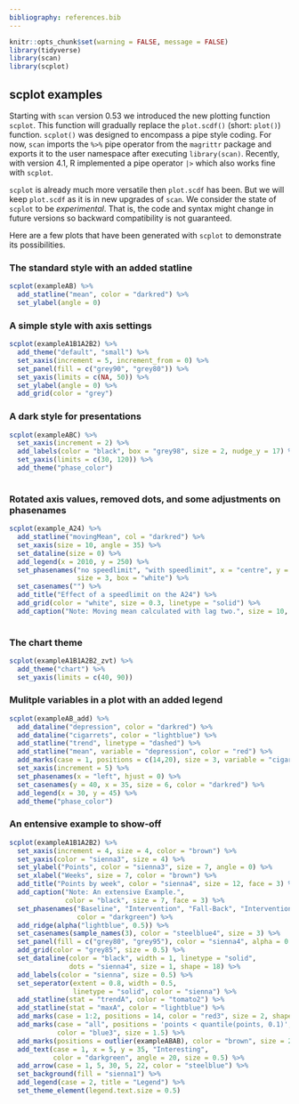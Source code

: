```yaml
---
bibliography: references.bib
---
```


```r
knitr::opts_chunk$set(warning = FALSE, message = FALSE)
library(tidyverse)
library(scan)
library(scplot)
```

## scplot examples

Starting with `scan` version 0.53 we introduced the new plotting function `scplot`. This function will gradually replace the `plot.scdf()` (short: `plot()`) function. `scplot()` was designed to encompass a pipe style coding. For now, `scan` imports the `%>%` pipe operator from the `magrittr` package and exports it to the user namespace after executing `library(scan)`. Recently, with version 4.1, R implemented a pipe operator `|>` which also works fine with `scplot`.

`scplot` is already much more versatile then `plot.scdf` has been. But we will keep `plot.scdf` as it is in new upgrades of `scan`. We consider the state of `scplot` to be *experimental*. That is, the code and syntax might change in future versions so backward compatibility is not guaranteed.

Here are a few plots that have been generated with `scplot` to demonstrate its possibilities.

### The standard style with an added statline

```r
scplot(exampleAB) %>%
  add_statline("mean", color = "darkred") %>%
  set_ylabel(angle = 0)

```

### A simple style with axis settings

```r
scplot(exampleA1B1A2B2) %>% 
  add_theme("default", "small") %>% 
  set_xaxis(increment = 5, increment_from = 0) %>%
  set_panel(fill = c("grey90", "grey80")) %>%
  set_yaxis(limits = c(NA, 50)) %>%
  set_ylabel(angle = 0) %>%
  add_grid(color = "grey")
```

### A dark style for presentations

```r
scplot(exampleABC) %>% 
  set_xaxis(increment = 2) %>%
  add_labels(color = "black", box = "grey98", size = 2, nudge_y = 17) %>%
  set_yaxis(limits = c(30, 120)) %>%
  add_theme("phase_color")
 
```

### Rotated axis values, removed dots, and some adjustments on phasenames

```r
scplot(example_A24) %>% 
  add_statline("movingMean", col = "darkred") %>%
  set_xaxis(size = 10, angle = 35) %>%
  set_dataline(size = 0) %>%
  add_legend(x = 2010, y = 250) %>%
  set_phasenames("no speedlimit", "with speedlimit", x = "centre", y = "top", 
                 size = 3, box = "white") %>%
  set_casenames("") %>%
  add_title("Effect of a speedlimit on the A24") %>%
  add_grid(color = "white", size = 0.3, linetype = "solid") %>%
  add_caption("Note: Moving mean calculated with lag two.", size = 10, face = 3)
  
```

### The chart theme

```r
scplot(exampleA1B1A2B2_zvt) %>% 
  add_theme("chart") %>%
  set_yaxis(limits = c(40, 90))
```

### Mulitple variables in a plot with an added legend

```r
scplot(exampleAB_add) %>%
  add_dataline("depression", color = "darkred") %>% 
  add_dataline("cigarrets", color = "lightblue") %>%
  add_statline("trend", linetype = "dashed") %>%
  add_statline("mean", variable = "depression", color = "red") %>%
  add_marks(case = 1, positions = c(14,20), size = 3, variable = "cigarrets")%>%
  set_xaxis(increment = 5) %>%
  set_phasenames(x = "left", hjust = 0) %>%
  set_casenames(y = 40, x = 35, size = 6, color = "darkred") %>%
  add_legend(x = 30, y = 45) %>%
  add_theme("phase_color")


```

### An entensive example to show-off

```r
scplot(exampleA1B1A2B2) %>% 
  set_xaxis(increment = 4, size = 4, color = "brown") %>%
  set_yaxis(color = "sienna3", size = 4) %>%
  set_ylabel("Points", color = "sienna3", size = 7, angle = 0) %>%
  set_xlabel("Weeks", size = 7, color = "brown") %>%
  add_title("Points by week", color = "sienna4", size = 12, face = 3) %>%
  add_caption("Note: An extensive Example.", 
              color = "black", size = 7, face = 3) %>%
  set_phasenames("Baseline", "Intervention", "Fall-Back", "Intervention_2", 
                 color = "darkgreen") %>%
  add_ridge(alpha("lightblue", 0.5)) %>%
  set_casenames(sample_names(3), color = "steelblue4", size = 3) %>%
  set_panel(fill = c("grey80", "grey95"), color = "sienna4", alpha = 0.5) %>%
  add_grid(color = "grey85", size = 0.5) %>%
  set_dataline(color = "black", width = 1, linetype = "solid", 
               dots = "sienna4", size = 1, shape = 18) %>%
  add_labels(color = "sienna", size = 0.5) %>%
  set_seperator(extent = 0.8, width = 0.5, 
                linetype = "solid", color = "sienna") %>%
  add_statline(stat = "trendA", color = "tomato2") %>%
  add_statline(stat = "maxA", color = "lightblue") %>%
  add_marks(case = 1:2, positions = 14, color = "red3", size = 2, shape = 4) %>%
  add_marks(case = "all", positions = 'points < quantile(points, 0.1)', 
            color = "blue3", size = 1.5) %>%
  add_marks(positions = outlier(exampleABAB), color = "brown", size = 2) %>%
  add_text(case = 1, x = 5, y = 35, "Interesting", 
           color = "darkgreen", angle = 20, size = 0.5) %>%
  add_arrow(case = 1, 5, 30, 5, 22, color = "steelblue") %>%
  set_background(fill = "sienna1") %>%
  add_legend(case = 2, title = "Legend") %>%
  set_theme_element(legend.text.size = 0.5)

```
